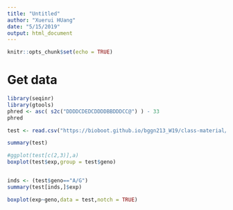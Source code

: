 ```yaml
---
title: "Untitled"
author: "Xuerui HUang"
date: "5/15/2019"
output: html_document
---
```


```r
knitr::opts_chunk$set(echo = TRUE)
```

# Get data
```r
library(seqinr)
library(gtools)
phred <- asc( s2c("DDDDCDEDCDDDDBBDDDCC@") ) - 33
phred
```
```r
test <- read.csv("https://bioboot.github.io/bggn213_W19/class-material/rs8067378_ENSG00000172057.6.txt",sep = " ")

summary(test)

#ggplot(test[c(2,3)],a)
boxplot(test$exp,group = test$geno)


inds <- (test$geno=="A/G")
summary(test[inds,]$exp)

boxplot(exp~geno,data = test,notch = TRUE)
```

